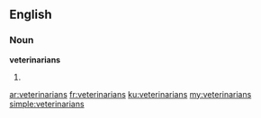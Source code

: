 ==English==

===Noun===
'''veterinarians'''
# {{plural of|veterinarian}}

[[ar:veterinarians]]
[[fr:veterinarians]]
[[ku:veterinarians]]
[[my:veterinarians]]
[[simple:veterinarians]]